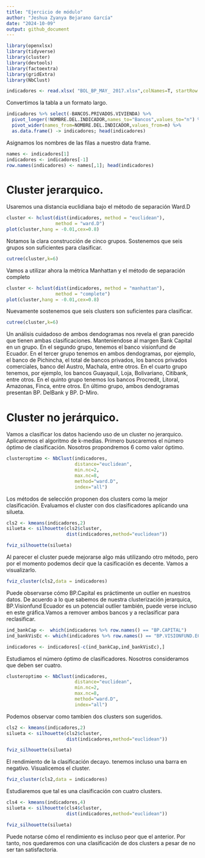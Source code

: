 ---
title: "Ejercicio de módulo"
author: "Jeshua Zyanya Bejarano García"
date: "2024-10-09"
output: github_document
---

```{r}
library(openxlsx)
library(tidyverse)
library(cluster)
library(devtools)
library(factoextra)
library(gridExtra)
library(NbClust)
```

```{r}
indicadores <- read.xlsx( "BOL_BP_MAY_ 2017.xlsx",colNames=T, startRow = 8, rows=c(8,15,33,54,59,88), sheet="INDICADORES" )[-1]; head(indicadores)
```

Convertimos la tabla a un formato largo.
```{r}
indicadores %>% select(-BANCOS.PRIVADOS.VIVIENDA) %>% 
  pivot_longer(!NOMBRE.DEL.INDICADOR,names_to="Bancos",values_to="n") %>% 
  pivot_wider(names_from=NOMBRE.DEL.INDICADOR,values_from=n) %>% 
  as.data.frame() -> indicadores; head(indicadores)
```

Asignamos los nombres de las filas a nuestro data frame.
```{r}
names <- indicadores[1]
indicadores <- indicadores[-1]
row.names(indicadores) <- names[,1]; head(indicadores)
```

# Cluster jerarquico.

Usaremos una distancia euclidiana bajo el método de separación Ward.D
```{r fig.height=6}
cluster <- hclust(dist(indicadores, method = "euclidean"),
                  method = "ward.D")
plot(cluster,hang = -0.01,cex=0.8)
```
Notamos la clara construcción de cinco grupos. Sostenemos que seis grupos son suficientes para clasificar.
```{r}
cutree(cluster,k=6)
```

Vamos a utilizar ahora la métrica Manhattan y el método de separación completo
```{r fig.height=6}
cluster <- hclust(dist(indicadores, method = "manhattan"),
                  method = "complete")
plot(cluster,hang = -0.01,cex=0.8)
```

Nuevamente sostenemos que seis clusters son suficientes para clasificar.
```{r}
cutree(cluster,k=6)
```
Un análisis cuidadoso de ambos dendogramas nos revela el gran parecido que tienen ambas clasificaciones. Manteniendose al margen Bank Capital en un grupo. En el segundo grupo, tenemos el banco visionfund de Ecuador. En el tercer grupo tenemos en ambos dendogramas, por ejemplo, el banco de Pichincha, el total de bancos privados, los bancos privados comerciales, banco del Austro, Machala, entre otros. En el cuarto grupo tenemos, por ejemplo, los bancos Guayaquil, Loja, Bolivariano, Citibank, entre otros. En el quinto grupo tenemos los bancos Procredit, Litoral, Amazonas, Finca, entre otros. En último grupo, ambos dendogramas presentan BP. DelBank y BP. D-Miro.

# Cluster no jerárquico.

Vamos a clasificar los datos haciendo uso de un cluster no jerarquico. Aplicaremos el algoritmo de k-medias. Primero buscaremos el número óptimo de clasificación. Nosotros propondremos 6 como valor óptimo.
```{r}
clusteroptimo <- NbClust(indicadores,
                         distance="euclidean",
                         min.nc=2,
                         max.nc=8,
                         method="ward.D",
                         index="all")
```

Los métodos de selección proponen dos clusters como la mejor clasificación. Evaluamos el cluster con dos clasificadores aplicando una silueta.
```{r}
cls2 <- kmeans(indicadores,2)
silueta <- silhouette(cls2$cluster,
                      dist(indicadores,method="euclidean"))

fviz_silhouette(silueta)
```

Al parecer el cluster puede mejorarse algo más utilizando otro método, pero por el momento podemos decir que la casificación es decente. Vamos a visualizarlo.
```{r}
fviz_cluster(cls2,data = indicadores)
```

Puede observarse cómo BP.Capital es práctimente un outlier en nuestros datos. De acuerdo a lo que sabemos de nuestra clusterización jerarquica, BP.Visionfund Ecuador es un potencial outlier también, puede verse incluso en este gráfica.Vamos a remover ambos bancos y a reclasificar para reclasificar.
```{r}
ind_bankCap <-  which(indicadores %>% row.names() == "BP.CAPITAL")
ind_bankVisEc <- which(indicadores %>% row.names() == "BP.VISIONFUND.ECUADOR")

indicadores <- indicadores[-c(ind_bankCap,ind_bankVisEc),]
```

Estudiamos el número óptimo de clasificadores. Nosotros consideramos que deben ser cuatro.
```{r}
clusteroptimo <- NbClust(indicadores,
                         distance="euclidean",
                         min.nc=2,
                         max.nc=8,
                         method="ward.D",
                         index="all")
```

Podemos observar como tambien dos clusters son sugeridos.
```{r}
cls2 <- kmeans(indicadores,2)
silueta <- silhouette(cls2$cluster,
                      dist(indicadores,method="euclidean"))

fviz_silhouette(silueta)
```
El rendimiento de la clasificación decayo. tenemos incluso una barra en negativo. Visualicemos el cluster.
```{r}
fviz_cluster(cls2,data = indicadores)
```
Estudiaremos que tal es una clasificación con cuatro clusters.
```{r}
cls4 <- kmeans(indicadores,4)
silueta <- silhouette(cls4$cluster,
                      dist(indicadores,method="euclidean"))

fviz_silhouette(silueta)
```

Puede notarse cómo el rendimiento es incluso peor que el anterior. Por tanto, nos quedaremos con una clasificación de dos clusters a pesar de no ser tan satisfactoria.
